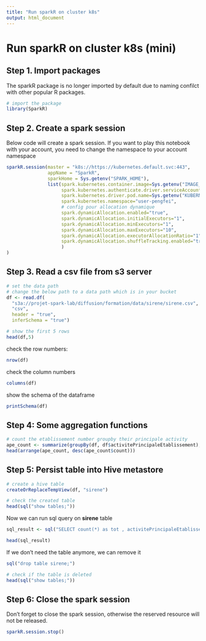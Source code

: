```yaml
---
title: "Run sparkR on cluster k8s"
output: html_document
---
```


# Run sparkR on cluster k8s (mini)


## Step 1. Import packages

The sparkR package is no longer imported by default due to naming confilct with
other popular R packages. 

```r
# import the package
library(SparkR)
```

## Step 2. Create a spark session


Below code will create a spark session. If you want to play this notebook 
with your account, you need to change the namespace to your account namespace

```r
sparkR.session(master = "k8s://https://kubernetes.default.svc:443",
               appName = "SparkR",
               sparkHome = Sys.getenv("SPARK_HOME"),
               list(spark.kubernetes.container.image=Sys.getenv("IMAGE_NAME"), 
                    spark.kubernetes.authenticate.driver.serviceAccountName=Sys.getenv("KUBERNETES_SERVICE_ACCOUNT"),
                    spark.kubernetes.driver.pod.name=Sys.getenv("KUBERNETES_POD_NAME"),
                    spark.kubernetes.namespace="user-pengfei",
                    # config pour allocation dynamique
                    spark.dynamicAllocation.enabled="true",
                    spark.dynamicAllocation.initialExecutors="1",
                    spark.dynamicAllocation.minExecutors="1",
                    spark.dynamicAllocation.maxExecutors="10",
                    spark.dynamicAllocation.executorAllocationRatio="1",
                    spark.dynamicAllocation.shuffleTracking.enabled="true"
                    )
)
```



## Step 3. Read a csv file from s3 server


```r
# set the data path
# change the below path to a data path which is in your bucket 
df <- read.df(
  "s3a://projet-spark-lab/diffusion/formation/data/sirene/sirene.csv", 
  "csv", 
  header = "true", 
  inferSchema = "true")

# show the first 5 rows
head(df,5)

```


check the row numbers:

```r
nrow(df)
```
check the column numbers

```r
columns(df)
```
show the schema of the dataframe

```r
printSchema(df)

```
## Step 4: Some aggregation functions

```r
# count the etablissement number groupby their principale activity 
ape_count <- summarize(groupBy(df, df$activitePrincipaleEtablissement), count = n(df$activitePrincipaleEtablissement))
head(arrange(ape_count, desc(ape_count$count)))
```
## Step 5: Persist table into Hive metastore

```r
# create a hive table
createOrReplaceTempView(df, "sirene")

# check the created table
head(sql("show tables;"))
```

Now we can run sql query on **sirene** table

```r
sql_result <- sql("SELECT count(*) as tot , activitePrincipaleEtablissement FROM sirene group by activitePrincipaleEtablissement order by tot desc;")

head(sql_result)
```

If we don't need the table anymore, we can remove it

```r
sql("drop table sirene;")

# check if the table is deleted
head(sql("show tables;"))

```

## Step 6: Close the spark session

Don't forget to close the spark session, otherwise the reserved resource will not be released.

```r
sparkR.session.stop()
```